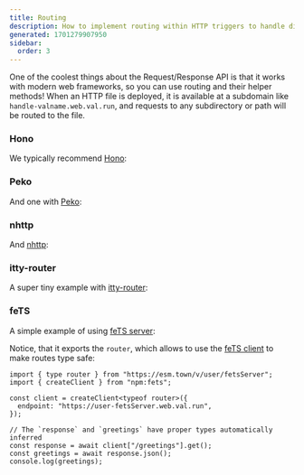```yaml
---
title: Routing
description: How to implement routing within HTTP triggers to handle different paths and methods
generated: 1701279907950
sidebar:
  order: 3
---
```



One of the coolest things about the Request/Response API is that it works with modern web frameworks, so you can use routing and their helper methods! When an
HTTP file is deployed, it is available at a subdomain like
`handle-valname.web.val.run`, and requests to any subdirectory
or path will be routed to the file.

### Hono

We typically recommend [Hono](https://hono.dev/):

<Val
  url="https://www.val.town/embed/x/valdottown/HTTP_examples/Routing/honoExample"
  height="240px"
/>

### Peko

And one with [Peko](https://peko.deno.dev/):

<Val
  url="https://www.val.town/embed/x/valdottown/HTTP_examples/Routing/pekoExample"
  height="300px"
/>

### nhttp

And [nhttp](https://github.com/nhttp/nhttp):

<Val
  url="https://www.val.town/embed/x/valdottown/HTTP_examples/Routing/nhttpExample"
  height="350px"
/>

### itty-router

A super tiny example with [itty-router](https://itty.dev/itty-router):

<Val
  url="https://www.val.town/embed/x/valdottown/HTTP_examples/Routing/ittyExample"
  height="250px"
/>

### feTS

A simple example of using [feTS server](https://the-guild.dev/openapi/fets/server/quick-start):

<Val url="https://www.val.town/embed/x/valdottown/HTTP_examples/Routing/fetsExample" />

Notice, that it exports the `router`, which allows to use the [feTS client](https://the-guild.dev/openapi/fets/client/quick-start) to make routes type safe:

```tsx val
import { type router } from "https://esm.town/v/user/fetsServer";
import { createClient } from "npm:fets";

const client = createClient<typeof router>({
  endpoint: "https://user-fetsServer.web.val.run",
});

// The `response` and `greetings` have proper types automatically inferred
const response = await client["/greetings"].get();
const greetings = await response.json();
console.log(greetings);
```
